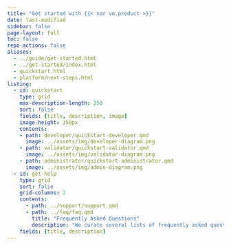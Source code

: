 ```yaml
---
title: "Get started with {{< var vm.product >}}"
date: last-modified
sidebar: false
page-layout: full
toc: false
repo-actions: false
aliases:
  - ../guide/get-started.html
  - ../get-started/index.html
  - quickstart.html
  - platform/next-steps.html
listing:
  - id: quickstart
    type: grid
    max-description-length: 250
    sort: false
    fields: [title, description, image]
    image-height: 350px
    contents:
    - path: developer/quickstart-developer.qmd
      image: ../assets/img/developer-diagram.png
    - path: validator/quickstart-validator.qmd
      image: ../assets/img/validator-diagram.png
    - path: administrator/quickstart-administrator.qmd
      image: ../assets/img/admin-diagram.png
  - id: get-help
    type: grid
    sort: false
    grid-columns: 2
    contents:
      - path: ../support/support.qmd
      - path: ../faq/faq.qmd
        title: "Frequently Asked Questions"
        description: "We curate several lists of frequently asked questions (FAQs) that might be of help."
    fields: [title, description]
---
```


:::{#quickstart}
:::

::: {.attn}

:::{#get-help}
:::

:::